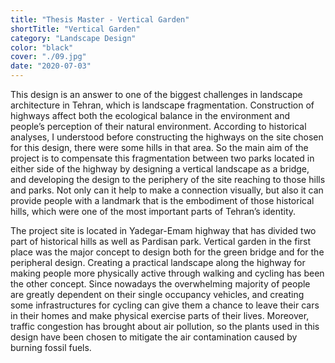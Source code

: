 ```yaml
---
title: "Thesis Master - Vertical Garden"
shortTitle: "Vertical Garden"
category: "Landscape Design"
color: "black"
cover: "./09.jpg"
date: "2020-07-03"
---
```


This design is an answer to one of the biggest challenges in landscape architecture in Tehran, which is landscape fragmentation. Construction of highways affect both the ecological balance in the environment and people’s perception of their natural environment. According to historical analyses, I understood before constructing the highways on the site chosen for this design, there were some hills in that area. So the main aim of the project is to compensate this fragmentation between two parks located in either side of the highway by designing a vertical landscape as a bridge, and developing the design to the periphery of the site reaching to those hills and parks. Not only can it help to make a connection visually, but also it can provide people with a landmark that is the embodiment of those historical hills, which were one of the most important parts of Tehran’s identity. 

The project site is located in Yadegar-Emam highway that has divided two part of historical hills as well as Pardisan park. Vertical garden in the first place was the major concept to design both for the green bridge and for the peripheral design. Creating a practical landscape along the highway for making people more physically active through walking and cycling has been the other concept. Since nowadays the overwhelming majority of people are greatly dependent on their single occupancy vehicles, and creating some infrastructures for cycling can give them a chance to leave their cars in their homes and make physical exercise parts of their lives. Moreover, traffic congestion has brought about air pollution, so the plants used in this design have been chosen to mitigate the air contamination caused by burning fossil fuels.
